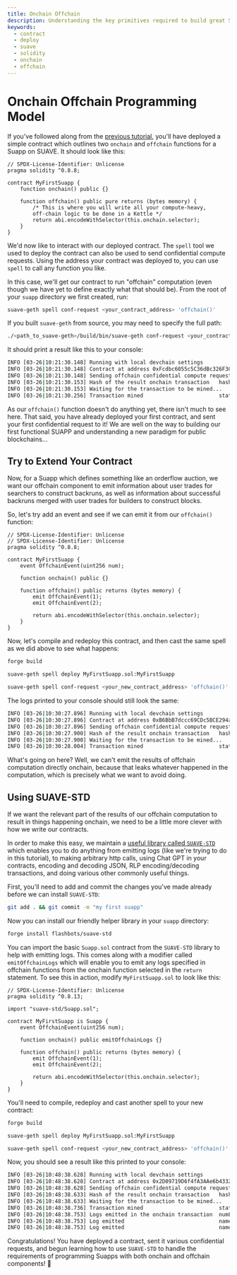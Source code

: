 ```yaml
---
title: Onchain Offchain
description: Understanding the key primitives required to build great SUAPPs
keywords:
  - contract
  - deploy
  - suave
  - solidity
  - onchain
  - offchain
---
```


# Onchain Offchain Programming Model

If you've followed along from the [previous tutorial](./deploy-contracts), you'll have deployed a simple contract which outlines two `onchain` and `offchain` functions for a Suapp on SUAVE. It should look like this:

```solidity
// SPDX-License-Identifier: Unlicense
pragma solidity ^0.8.8;

contract MyFirstSuapp { 
    function onchain() public {}

    function offchain() public pure returns (bytes memory) {
        /* This is where you will write all your compute-heavy,
        off-chain logic to be done in a Kettle */
        return abi.encodeWithSelector(this.onchain.selector);
    }
}
```

We'd now like to interact with our deployed contract. The `spell` tool we used to deploy the contract can also be used to send confidential compute requests. Using the address your contract was deployed to, you can use `spell` to call any function you like. 

In this case, we'll get our contract to run "offchain" computation (even though we have yet to define exactly what that should be). From the root of your `suapp` directory we first created, run:

```bash
suave-geth spell conf-request <your_contract_address> 'offchain()'
```

If you built `suave-geth` from source, you may need to specify the full path:

```bash
./<path_to_suave-geth>/build/bin/suave-geth conf-request <your_contract_address> 'offchain()'
```

It should print a result like this to your console:

```bash
INFO [03-26|10:21:30.148] Running with local devchain settings 
INFO [03-26|10:21:30.148] Contract at address 0xFcdbc6055c5C36dBc326F308ed74fA8cB00771a6 
INFO [03-26|10:21:30.148] Sending offchain confidential compute request kettle=0xB5fEAfbDD752ad52Afb7e1bD2E40432A485bBB7F
INFO [03-26|10:21:30.153] Hash of the result onchain transaction   hash=0xa38ef6d191f273056ec967f1308752ed48a45376b059c43be3b5d2f47ef5f25f
INFO [03-26|10:21:30.153] Waiting for the transaction to be mined... 
INFO [03-26|10:21:30.256] Transaction mined                        status=1 blockNum=6
```

As our `offchain()` function doesn't do anything yet, there isn't much to see here. That said, you have already deployed your first contract, and sent your first confidential request to it! We are well on the way to building our first functional SUAPP and understanding a new paradigm for public blockchains...

## Try to Extend Your Contract

Now, for a Suapp which defines something like an orderflow auction, we want our offchain component to emit information about user trades for searchers to construct backruns, as well as information about successful backruns merged with user trades for builders to construct blocks.

So, let's try add an event and see if we can emit it from our `offchain()` function:

```solidity
// SPDX-License-Identifier: Unlicense
// SPDX-License-Identifier: Unlicense
pragma solidity ^0.8.8;

contract MyFirstSuapp { 
    event OffchainEvent(uint256 num);

    function onchain() public {}

    function offchain() public returns (bytes memory) {
        emit OffchainEvent(1);
        emit OffchainEvent(2);

        return abi.encodeWithSelector(this.onchain.selector);
    }
}
```

Now, let's compile and redeploy this contract, and then cast the same spell as we did above to see what happens:

```bash
forge build
```

```bash
suave-geth spell deploy MyFirstSuapp.sol:MyFirstSuapp
```

```bash
suave-geth spell conf-request <your_new_contract_address> 'offchain()'
```

The logs printed to your console should still look the same:

```bash
INFO [03-26|10:30:27.896] Running with local devchain settings 
INFO [03-26|10:30:27.896] Contract at address 0xB6BbB7dccc69CDc5BCE294aeBeD89684b339E3e4 
INFO [03-26|10:30:27.896] Sending offchain confidential compute request kettle=0xB5fEAfbDD752ad52Afb7e1bD2E40432A485bBB7F
INFO [03-26|10:30:27.900] Hash of the result onchain transaction   hash=0x3e884e80e455bca7fe0438529729e74e7592c5a2766c811e5751e14e3f98d82a
INFO [03-26|10:30:27.900] Waiting for the transaction to be mined... 
INFO [03-26|10:30:28.004] Transaction mined                        status=1 blockNum=8
```

What's going on here? Well, we can't emit the results of offchain computation directly onchain, because that leaks whatever happened in the computation, which is precisely what we want to avoid doing. 

## Using SUAVE-STD 

If we want the relevant part of the results of our offchain computation to result in things happening onchain, we need to be a little more clever with how we write our contracts. 

In order to make this easy, we maintain a [useful library called `SUAVE-STD`](https://github.com/flashbots/suave-std) which enables you to do anything from emitting logs (like we're trying to do in this tutorial), to making arbitrary http calls, using Chat GPT in your contracts, encoding and decoding JSON, RLP encoding/decoding transactions, and doing various other commonly useful things.

First, you'll need to add and commit the changes you've made already before we can install `SUAVE-STD`:

```bash
git add . && git commit -m "my first suapp"
```

Now you can install our friendly helper library in your `suapp` directory:

```bash 
forge install flashbots/suave-std
```

You can import the basic `Suapp.sol` contract from the `SUAVE-STD` library to help with emitting logs. This comes along with a modifier called `emitOffchainLogs` which will enable you to emit any logs specified in offchain functions from the onchain function selected in the `return` statement. To see this in action, modify `MyFirstSuapp.sol` to look like this:

```solidity
// SPDX-License-Identifier: Unlicense
pragma solidity ^0.8.13;

import "suave-std/Suapp.sol";

contract MyFirstSuapp is Suapp { 
    event OffchainEvent(uint256 num);

    function onchain() public emitOffchainLogs {}

    function offchain() public returns (bytes memory) {
        emit OffchainEvent(1);
        emit OffchainEvent(2);

        return abi.encodeWithSelector(this.onchain.selector);
    }
}
```
You'll need to compile, redeploy and cast another spell to your new contract:

```bash
forge build
```

```bash
suave-geth spell deploy MyFirstSuapp.sol:MyFirstSuapp
```

```bash
suave-geth spell conf-request <your_new_contract_address> 'offchain()'
```

Now, you should see a result like this printed to your console:

```bash
INFO [03-26|10:48:38.628] Running with local devchain settings 
INFO [03-26|10:48:38.628] Contract at address 0x2D09719D6f4fA3AAe6b43328eB150a6902491713 
INFO [03-26|10:48:38.628] Sending offchain confidential compute request kettle=0xB5fEAfbDD752ad52Afb7e1bD2E40432A485bBB7F
INFO [03-26|10:48:38.633] Hash of the result onchain transaction   hash=0x25965c7866aa81489c0de0ae9928c3f3e7d9e8f85288aca1c9839e672a5bf009
INFO [03-26|10:48:38.633] Waiting for the transaction to be mined... 
INFO [03-26|10:48:38.736] Transaction mined                        status=1 blockNum=10
INFO [03-26|10:48:38.753] Logs emitted in the onchain transaction  numLogs=2
INFO [03-26|10:48:38.753] Log emitted                              name=OffchainEvent(uint256) num=1
INFO [03-26|10:48:38.753] Log emitted                              name=OffchainEvent(uint256) num=2
```

Congratulations! You have deployed a contract, sent it various confidential requests, and begun learning how to use `SUAVE-STD` to handle the requirements of programming Suapps with both onchain and offchain components! 💃 